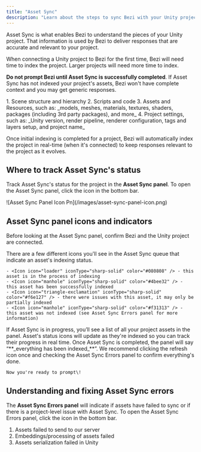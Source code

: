 ```yaml
---
title: "Asset Sync"
description: "Learn about the steps to sync Bezi with your Unity project to get customized AI assistance"
---
```


Asset Sync is what enables Bezi to understand the pieces of your Unity project. That information is used by Bezi to deliver responses that are accurate and relevant to your project.

When connecting a Unity project to Bezi for the first time, Bezi will need time to index the project. Larger projects will need more time to index. 

**Do not prompt Bezi until Asset Sync is successfully completed**. If Asset Sync has not indexed your project's assets, Bezi won't have complete context and you may get generic responses.

<Accordion title="What types of asset can Bezi index? ">
  1. Scene structure and hierarchy
  2. Scripts and code
  3. Assets and Resources, such as: _models, meshes, materials, textures, shaders, packages (including 3rd party packages), and more_
  4. Project settings, such as: _Unity version, render pipeline, renderer configuration, tags and layers setup, and project name_
</Accordion>

Once initial indexing is completed for a project, Bezi will automatically index the project in real-time (when it's connected) to keep responses relevant to the project as it evolves.

## Where to track Asset Sync's status

Track Asset Sync's status for the project in the **Asset Sync panel**. To open the Asset Sync panel, click the <Icon icon="pancakes" iconType="sharp-solid" color="#020202" /> icon in the bottom bar. 

<Frame>
  ![Asset Sync Panel Icon Pn](/images/asset-sync-panel-icon.png)
</Frame>

## Asset Sync panel icons and indicators

Before looking at the Asset Sync panel, confirm Bezi and the Unity project are connected.

<AccordionGroup>
  <Accordion title="Understanding the Asset Sync icons">
    There are a few different icons you'll see in the Asset Sync queue that indicate an asset's indexing status. 

    - <Icon icon="loader" iconType="sharp-solid" color="#080808" /> - this asset is in the process of indexing 
    - <Icon icon="manhole" iconType="sharp-solid" color="#4bee32" /> - this asset has been successfully indexed
    - <Icon icon="triangle-exclamation" iconType="sharp-solid" color="#f6e127" /> - there were issues with this asset, it may only be partially indexed
    - <Icon icon="manhole" iconType="sharp-solid" color="#f31313" /> - this asset was not indexed (see Asset Sync Errors panel for more information)
  </Accordion>
  <Accordion title="How to know if Asset Sync is in progress">
    If Asset Sync is in progress, you’ll see a list of all your project assets in the panel. Asset's status icons will update as they're indexed so you can track their progress in real time. 
  </Accordion>
  <Accordion title="How to know if Asset Sync is completed">
    Once Asset Sync is completed, the panel will say “**_everything has been indexed_**”. We recommend clicking the refresh icon once and checking the Asset Sync Errors panel to confirm everything's done. 

    Now you're ready to prompt\! 
  </Accordion>
</AccordionGroup>

## Understanding and fixing Asset Sync errors

The **Asset Sync Errors panel** will indicate if assets have failed to sync or if there is a project-level issue with Asset Sync. To open the Asset Sync Errors panel, click the <Icon icon="bug" iconType="sharp-solid" color="#020202" /> icon in the bottom bar.

1. Assets failed to send to our server
2. Embeddings/processing of assets failed
3. Assets serialization failed in Unity